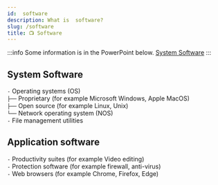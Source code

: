 ```yaml
---
id:  software
description: What is  software?
slug: /software
title: 📺 Software
---
```



:::info Some information is in the PowerPoint below.
[System Software](pathname:///ppt/system-software.pptx)
:::

## System Software
`-` Operating systems (OS) <br />
`├──` Proprietary (for example Microsoft Windows, Apple MacOS) <br />
`├──` Open source (for example Linux, Unix) <br />
`└──` Network operating system (NOS) <br />
`-` File management utilities <br />


## Application software
`-` Productivity suites (for example Video editing) <br />
`-` Protection software (for example firewall, anti-virus) <br />
`-` Web browsers (for example Chrome, Firefox, Edge) <br />
